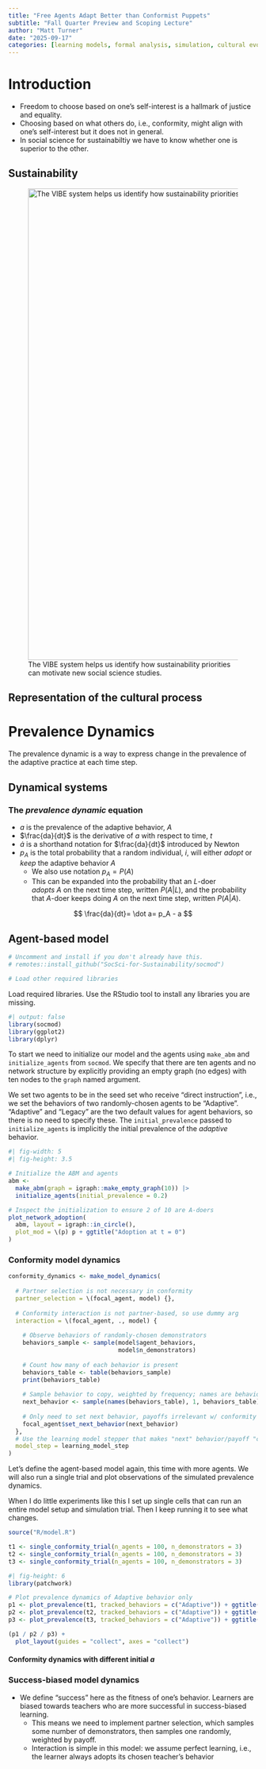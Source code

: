 ```yaml
---
title: "Free Agents Adapt Better than Conformist Puppets"
subtitle: "Fall Quarter Preview and Scoping Lecture"
author: "Matt Turner"
date: "2025-09-17"
categories: [learning models, formal analysis, simulation, cultural evolution]
---
```


# Introduction

- Freedom to choose based on one's self-interest is a hallmark of justice and
  equality.
- Choosing based on what others do, i.e., conformity, might align with one's
  self-interest but it does not in general.
- In social science for sustainabiltiy we have to know whether one 
  is superior to the other.

## Sustainability


![The VIBE system helps us identify how sustainability priorities can motivate
new social science studies.](./Figures/intro-sdg-vibe.png){#fig-sdg-vibe fig-align="center" width="950"}

## Representation of the cultural process


# Prevalence Dynamics

The prevalence dynamic is a way to express change in the prevalence of the
adaptive practice at each time step. 

## Dynamical systems

### The *prevalence dynamic* equation

\newcommand{\dadt}{\frac{da}{dt}}
\newcommand{\adot}{\dot a}
\newcommand{\pal}{P(A|L)}
\newcommand{\pla}{P(L|A)}

- $a$ is the prevalence of the adaptive behavior, $A$
- $\dadt$ is the derivative of $a$ with respect to time, $t$
- $\adot$ is a shorthand notation for $\dadt$ introduced by Newton
- $p_A$ is the total probability that a random individual, $i$,
  will either *adopt* or *keep* the adaptive behavior $A$
  - We also use notation $p_A = P(A)$
  - This can be expanded into the probability that an $L$-doer  
    *adopts* $A$ on the next time step, written $P(A | L)$, and the
    probability that $A$-doer keeps doing $A$ on the next time step,
    written $P(A | A)$.

$$
\dadt = \adot = p_A - a
$$


## Agent-based model

```r
# Uncomment and install if you don't already have this.
# remotes::install_github("SocSci-for-Sustainability/socmod")

# Load other required libraries

```

Load required libraries. Use the RStudio tool to install any libraries you are missing.

```r
#| output: false
library(socmod)
library(ggplot2)
library(dplyr)
```

To start we need to initialize our model and the agents using `make_abm` and `initialize_agents` from `socmod`. We specify that there are ten agents and no network structure by explicitly providing an empty graph (no edges) with ten nodes to the `graph` named argument.

We set two agents to be in the seed set who receive "direct instruction", i.e., we set the behaviors of two randomly-chosen agents to be "Adaptive". "Adaptive" and "Legacy" are the two default values for agent behaviors, so there is no need to specify these. The `initial_prevalence` passed to `initialize_agents` is implicitly the initial prevalence of the *adaptive* behavior.


```r
#| fig-width: 5
#| fig-height: 3.5

# Initialize the ABM and agents
abm <- 
  make_abm(graph = igraph::make_empty_graph(10)) |>
  initialize_agents(initial_prevalence = 0.2)

# Inspect the initialization to ensure 2 of 10 are A-doers
plot_network_adoption(
  abm, layout = igraph::in_circle(), 
  plot_mod = \(p) p + ggtitle("Adoption at t = 0")
)
```

### Conformity model dynamics

```r
conformity_dynamics <- make_model_dynamics(
  
  # Partner selection is not necessary in conformity
  partner_selection = \(focal_agent, model) {},
  
  # Conformity interaction is not partner-based, so use dummy arg
  interaction = \(focal_agent, ., model) {
    
    # Observe behaviors of randomly-chosen demonstrators
    behaviors_sample <- sample(model$agent_behaviors, 
                               model$n_demonstrators)
    
    # Count how many of each behavior is present
    behaviors_table <- table(behaviors_sample)
    print(behaviors_table)
    
    # Sample behavior to copy, weighted by frequency; names are behaviors
    next_behavior <- sample(names(behaviors_table), 1, behaviors_table)
      
    # Only need to set next behavior, payoffs irrelevant w/ conformity
    focal_agent$set_next_behavior(next_behavior)
  },
  # Use the learning model stepper that makes "next" behavior/payoff "current"
  model_step = learning_model_step
)
```

Let's define the agent-based model again, this time with more agents. We will also run a single trial and plot observations of the simulated prevalence dynamics.

When I do little experiments like this I set up single cells that can run an entire model setup and simulation trial. Then I keep running it to see what changes.



```r
source("R/model.R")

t1 <- single_conformity_trial(n_agents = 100, n_demonstrators = 3)
t2 <- single_conformity_trial(n_agents = 100, n_demonstrators = 3)
t3 <- single_conformity_trial(n_agents = 100, n_demonstrators = 3)
```

```r
#| fig-height: 6
library(patchwork)

# Plot prevalence dynamics of Adaptive behavior only
p1 <- plot_prevalence(t1, tracked_behaviors = c("Adaptive")) + ggtitle("Trial 1") + theme(plot.title = element_text(size = 12))
p2 <- plot_prevalence(t2, tracked_behaviors = c("Adaptive")) + ggtitle("Trial 2") + theme(plot.title = element_text(size = 12))
p3 <- plot_prevalence(t3, tracked_behaviors = c("Adaptive")) + ggtitle("Trial 3") + theme(plot.title = element_text(size = 12))

(p1 / p2 / p3) +
  plot_layout(guides = "collect", axes = "collect") 
```

#### Conformity dynamics with different initial $a$


### Success-biased model dynamics

- We define "success" here as the fitness of one's behavior. Learners are biased
  towards teachers who are more successful in success-biased learning.
  - This means we need to implement partner selection, which samples some number
    of demonstrators, then samples one randomly, weighted by payoff.
  - Interaction is simple in this model: we assume perfect learning, i.e., the
    learner always adopts its chosen teacher's behavior


```r

```


